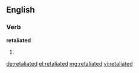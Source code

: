 ==English==

===Verb===
'''retaliated'''

# {{past of|retaliate}}

[[de:retaliated]]
[[el:retaliated]]
[[mg:retaliated]]
[[vi:retaliated]]